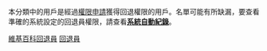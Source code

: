 {{catmore|Wikipedia:回退功能}}
本分類中的用戶是經過[[Wikipedia:權限申請|權限申請]]獲得回退權限的用戶。名單可能有所缺漏，要查看準確的系統設定的回退員權限，請查看'''[[Special:Listusers/rollbacker|系統自動紀錄]]'''。

[[Category:維基百科權限|維基百科回退員]]
[[Category:依用户组区分的维基人|回退員]]